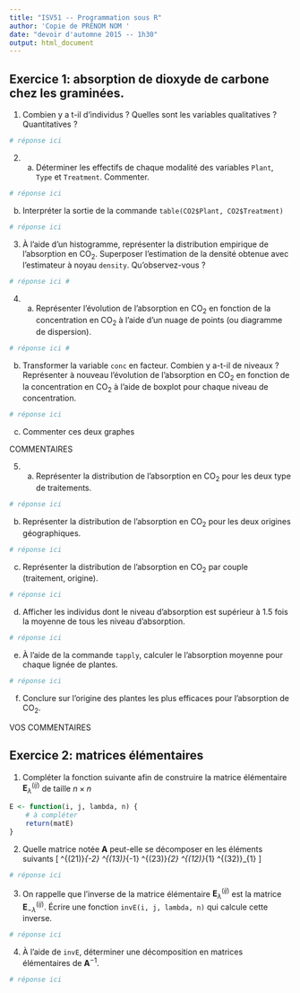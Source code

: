 ```yaml
---
title: "ISV51 -- Programmation sous R"
author: 'Copie de PRÉNOM NOM '
date: "devoir d'automne 2015 -- 1h30"
output: html_document
---
```


## Exercice 1: absorption de dioxyde de carbone chez les graminées.

1. Combien y a t-il d'individus ? Quelles sont les variables qualitatives ? Quantitatives ? 

```r
# réponse ici

```

2.  a) Déterminer les effectifs de chaque modalité des variables `Plant`, `Type` et `Treatment`. Commenter.

```r
# réponse ici

```

  b) Interpréter la sortie de la commande `table(CO2$Plant, CO2$Treatment)`

```r
# réponse ici
```

3.  À l'aide d'un histogramme, représenter la distribution empirique de l'absorption en $\text{CO}_2$. Superposer l'estimation de la densité obtenue avec l'estimateur à noyau `density`. Qu'observez-vous ?

```r
# réponse ici #
```

4.  a) Représenter l'évolution de l'absorption en $\text{CO}_2$ en fonction de la concentration en $\text{CO}_2$ à l'aide d'un nuage de points (ou diagramme de dispersion). 

```r
# réponse ici #
```
    
  b) Transformer la variable `conc` en facteur. Combien y a-t-il de niveaux ? Représenter  à nouveau l'évolution de l'absorption en $\text{CO}_2$ en fonction de la concentration en $\text{CO}_2$ à l'aide de boxplot pour chaque niveau de concentration.

```r
# réponse ici
```
    
  c) Commenter ces deux graphes

COMMENTAIRES

5.  a) Représenter la distribution de l'absorption en $\text{CO}_2$ pour les deux type de traitements. 

```r
# réponse ici
```

  b) Représenter la distribution de l'absorption en $\text{CO}_2$ pour les deux origines géographiques.

```r
# réponse ici
```

  c) Représenter la distribution de l'absorption en $\text{CO}_2$ par couple (traitement, origine).

```r
# réponse ici
```

  d) Afficher les individus dont le niveau d'absorption est supérieur à 1.5 fois la moyenne de tous les niveau d'absorption.

```r
# réponse ici
```

  e) À l'aide de la commande `tapply`, calculer le l'absorption moyenne pour chaque lignée de plantes.

```r
# réponse ici
```

  f) Conclure sur l'origine des plantes les plus efficaces pour l'absorption de $\text{CO}_2$.

VOS COMMENTAIRES

## Exercice 2: matrices élémentaires

1. Compléter la fonction suivante afin de construire la matrice élémentaire $\mathbf{E}^{(ij)}_{\lambda}$ de taille $n \times n$

```r
E <- function(i, j, lambda, n) {
    # à compléter
    return(matE)
}
```

2. Quelle matrice notée $\mathbf{A}$ peut-elle se décomposer en les éléments suivants 
\[ 
\mathbf{E}^{(21)}_{-2}  \mathbf{E}^{(13)}_{-1} \mathbf{E}^{(23)}_{2} \mathbf{E}^{(12)}_{1} \mathbf{E}^{(32)}_{1}
\]  

```r
# réponse ici
```

3. On rappelle que l'inverse de la matrice élémentaire $\mathbf{E}^{(ij)}_{\lambda}$ est la matrice $\mathbf{E}^{(ij)}_{-\lambda}$. Écrire une fonction `invE(i, j, lambda, n)` qui calcule cette inverse.

```r
# réponse ici
```

4. À l'aide de `invE`, déterminer une décomposition en matrices élémentaires de $\mathbf{A}^{-1}$.

```r
# réponse ici
```
